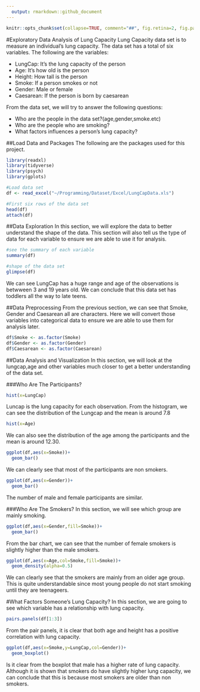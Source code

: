 ---
  output: rmarkdown::github_document
---
  
<!-- README.md is generated from README.Rmd. Please edit that file -->
  
```{r, echo = FALSE}
knitr::opts_chunk$set(collapse=TRUE, comment="##", fig.retina=2, fig.path = "figures/README-")
```
#Exploratory Data Analysis of Lung Capacity
Lung Capacity data set is to measure an individual's lung capacity. The data set has a total of six variables. The following are the variables: 

* LungCap: It's the lung capacity of the person
* Age: It's how old is the person
* Height: How tall is the person
* Smoke: If a person smokes or not
* Gender: Male or female
* Caesarean: If the person is born by caesarean

From the data set, we will try to answer the following questions:

* Who are the people in the data set?(age,gender,smoke.etc)
* Who are the people who are smoking?
* What factors influences a person's lung capacity?
  
##Load Data and Packages
The following are the packages used for this project. 
```{r,echo=TRUE,warning=FALSE,message=FALSE}  
library(readxl)
library(tidyverse)
library(psych)
library(gplots)

#Load data set
df <- read_excel("~/Programming/Dataset/Excel/LungCapData.xls")

#First six rows of the data set
head(df)
attach(df)

```

##Data Exploration
In this section, we will explore the data to better understand the shape of the data. This section will also tell us the type of data for each variable to ensure we are able to use it for analysis. 
```{r,echo=TRUE}
#see the summary of each variable
summary(df)

#shape of the data set
glimpse(df)
```
We can see LungCap has a huge range and age of the observations is betwween 3 and 19 years old. We can conclude that this data set has toddlers all the way to late teens. 


##Data Preprocessing
From the previous section, we can see that Smoke, Gender and Caesarean all are characters. Here we will convert those variables into categorical data to ensure we are able to use them for analysis later. 
```{r,echo=TRUE}
df$Smoke <- as.factor(Smoke)
df$Gender <- as.factor(Gender)
df$Caesarean <- as.factor(Caesarean)
```

##Data Analysis and Visualization
In this section, we will look at the lungcap,age and other variables much closer to get a better understanding of the data set. 

###Who Are The Participants?
```{r,echo=TRUE}
hist(x=LungCap)
```

Luncap is the lung capacity for each observation. From the histogram, we can see the distribution of the Lungcap and the mean is around 7.8

```{r,echo=TRUE}
hist(x=Age)
```

We can also see the distribution of the age among the participants and the mean is around 12.30.

```{r,echo=TRUE}
ggplot(df,aes(x=Smoke))+
  geom_bar()
```

We can clearly see that most of the participants are non smokers. 

```{r,echo=TRUE}
ggplot(df,aes(x=Gender))+
  geom_bar()
```

The number of male and female participants are similar. 


###Who Are The Smokers?
In this section, we will see which group are mainly smoking. 
```{r,echo=TRUE}
ggplot(df,aes(x=Gender,fill=Smoke))+
  geom_bar()
```

From the bar chart, we can see that the number of female smokers is slightly higher than the male smokers. 

```{r,echo=TRUE}
ggplot(df,aes(x=Age,col=Smoke,fill=Smoke))+
  geom_density(alpha=0.5)
```

We can clearly see that the smokers are mainly from an older age group. This is quite understandable since most young people do not start smoking until they are teenageers. 

#What Factors Someone's Lung Capacity?
In this section, we are going to see which variable has a relationship with lung capacity. 

```{r,echo=TRUE}
pairs.panels(df[1:3])
```

From the pair panels, it is clear that both age and height has a positive correlation with lung capacity.

```{r,echo=TRUE}
ggplot(df,aes(x=Smoke,y=LungCap,col=Gender))+
  geom_boxplot()
```

Is it clear from the boxplot that male has a higher rate of lung capacity. Although it is shown that smokers do have slightly higher lung capacity, we can conclude that this is because most smokers are older than non smokers. 
